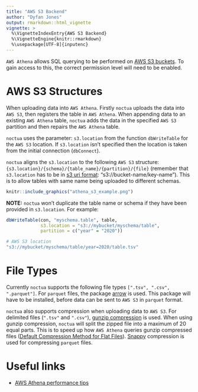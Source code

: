 ```yaml
---
title: "AWS S3 Backend"
author: "Dyfan Jones"
output: rmarkdown::html_vignette
vignette: >
  %\VignetteIndexEntry{AWS S3 Backend}
  %\VignetteEngine{knitr::rmarkdown}
  %\usepackage[UTF-8]{inputenc}
---
```


`AWS Athena` allows SQL querying to be performed on [AWS S3 buckets](https://aws.amazon.com/s3/). To gain access to this, the correct permission level will need to be enabled.

# AWS S3 Structures

When uploading data into `AWS Athena`. Firstly `noctua` uploads the data into `AWS S3`, then registers the table in `AWS Athena`. When appending data to an existing `AWS Athena` table, `noctua` adds the data in the specified `AWS S3` partition and then repairs the `AWS Athena` table. 

`noctua` uses the parameter: `s3.location` from the function `dbWriteTable` for the `AWS S3` location. If `s3.location` isn't specified then the location is taken from the initial connection (`dbConnect`). 

`noctua` aligns the `s3.location` to the following `AWS S3` structure: `{s3.location}/{schema}/{table_name}/{partition}/{file}` (remember that `s3.location` has to be in [s3 uri format](https://docs.aws.amazon.com/AmazonS3/latest/dev/UsingBucket.html): "s3://bucket-name/key-name"). This is to allow tables with same name being uploaded to different schemas. 

```r
knitr::include_graphics("athena_s3_example.png")
```

**NOTE:** `noctua` won't duplicate the table name or schema if they have been provided in `s3.location`. For example:

```r
dbWriteTable(con, "myschema.table", table, 
             s3.location = "s3://mybucket/myschema/table",
             partition = c("year" = "2020"))

# AWS S3 location
"s3://mybucket/myschema/table/year=2020/table.tsv"
```

# File Types

Currently `noctua` supports the following file types `[".tsv", ".csv", ".parquet"]`. For `parquet` files, the package [arrow](https://arrow.apache.org/docs/r/) is used. This package will have to be installed, before data can be sent to `AWS S3` in `parquet` format.

`noctua` also supports compression when uploading data to `AWS S3`. For delimited files (`".tsv"` and `".csv"`), [gunzip compression](https://en.wikipedia.org/wiki/Gzip) is used. When using gunzip compression, `noctua` will split the zipped file into a maximum of 20 equal parts. This is to speed up how `AWS Athena` queries gunzip compressed files ([Default Compression Method for Flat Files](https://github.com/DyfanJones/RAthena/issues/36)). [Snappy](https://en.wikipedia.org/wiki/Snappy_(compression)) compression is used for compressing `parquet` files.

# Useful links

* [AWS Athena performance tips](https://aws.amazon.com/blogs/big-data/top-10-performance-tuning-tips-for-amazon-athena/)

